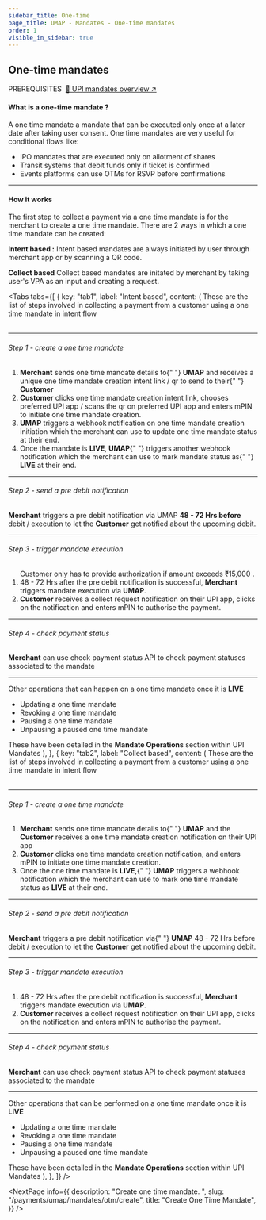 ```yaml
---
sidebar_title: One-time
page_title: UMAP - Mandates - One-time mandates
order: 1
visible_in_sidebar: true
---
```


## One-time mandates

<Text size="small" weight="600">
    PREREQUISITES&nbsp;
</Text>
<a href="/payments/umap/mandates" target="_self">🌟 UPI mandates overview ↗</a>

<br />

#### What is a one-time mandate ?

A one time mandate a mandate that can be executed only once at a later date after taking user consent. One time mandates are very useful for conditional flows like:

-   IPO mandates that are executed only on allotment of shares
-   Transit systems that debit funds only if ticket is confirmed
-   Events platforms can use OTMs for RSVP before confirmations

<hr class="primary" />

#### How it works

The first step to collect a payment via a one time mandate is for the merchant to create a one time mandate. There are 2 ways in which a one time mandate can be created:

**Intent based :** Intent based mandates are always initiated by user through merchant app or by scanning a QR code.

**Collect based** Collect based mandates are initated by merchant by taking user's VPA as an input and creating a request.

<Tabs
    tabs={[
        {
            key: "tab1",
            label: "Intent based",
            content: (
                <Text>
                    These are the list of steps involved in collecting a payment
                    from a customer using a one time mandate in intent flow
                    <br /> <br />
                    <hr class="primary" />
                    <h6>Step 1 - create a one time mandate</h6>
                    <ol>
                        <li>
                            <b>Merchant</b> sends one time mandate details to{" "}
                            <b>UMAP</b> and receives a unique one time mandate
                            creation intent link / qr to send to their{" "}
                            <b>Customer</b>
                        </li>
                        <li>
                            <b>Customer</b> clicks one time mandate creation
                            intent link, chooses preferred UPI app / scans the
                            qr on preferred UPI app and enters mPIN to initiate
                            one time mandate creation.
                        </li>
                        <li>
                            <b>UMAP</b> triggers a webhook notification on one
                            time mandate creation initiation which the merchant
                            can use to update one time mandate status at their
                            end.
                        </li>
                        <li>
                            Once the mandate is <b>LIVE</b>, <b>UMAP</b>{" "}
                            triggers another webhook notification which the
                            merchant can use to mark mandate status as{" "}
                            <b>LIVE</b> at their end.
                        </li>
                    </ol>
                    <hr class="tertiary" />
                    <h6>Step 2 - send a pre debit notification</h6>
                    <p>
                        <b>Merchant</b> triggers a pre debit notification via
                        UMAP <b>48 - 72 Hrs before</b> debit / execution to let
                        the <b>Customer</b> get notified about the upcoming
                        debit.
                    </p>
                    <hr class="tertiary" />
                    <h6>Step 3 - trigger mandate execution</h6>
                    <ol>
                        <Callout type="tip">
                            Customer only has to provide authorization if amount
                            exceeds ₹15,000
                        </Callout>
                        .
                        <li>
                            48 - 72 Hrs after the pre debit notification is
                            successful, <b>Merchant</b> triggers mandate
                            execution via <b>UMAP</b>.
                        </li>
                        <li>
                            <b>Customer</b> receives a collect request
                            notification on their UPI app, clicks on the
                            notification and enters mPIN to authorise the
                            payment.
                        </li>
                    </ol>
                    <hr class="tertiary" />
                    <h6>Step 4 - check payment status</h6>
                    <p>
                        <b>Merchant</b> can use check payment status API to
                        check payment statuses associated to the mandate
                    </p>
                    <hr class="primary" />
                    Other operations that can happen on a one time mandate once it
                    is <b>LIVE</b>
                    <ul>
                        <li>Updating a one time mandate</li>
                        <li>Revoking a one time mandate</li>
                        <li>Pausing a one time mandate</li>
                        <li>Unpausing a paused one time mandate</li>
                    </ul>
                    These have been detailed in the <b>Mandate Operations</b> section
                    within UPI Mandates
                </Text>
            ),
        },
        {
            key: "tab2",
            label: "Collect based",
            content: (
                <Text>
                    These are the list of steps involved in collecting a payment
                    from a customer using a one time mandate in intent flow
                    <br /> <br />
                    <hr class="primary" />
                    <h6>Step 1 - create a one time mandate</h6>
                    <ol>
                        <li>
                            <b>Merchant</b> sends one time mandate details to{" "}
                            <b>UMAP</b> and the <b>Customer</b> receives a one
                            time mandate creation notification on their UPI app
                        </li>
                        <li>
                            <b>Customer</b> clicks one time mandate creation
                            notification, and enters mPIN to initiate one time
                            mandate creation.
                        </li>
                        <li>
                            Once the one time mandate is <b>LIVE</b>,{" "}
                            <b>UMAP</b> triggers a webhook notification which
                            the merchant can use to mark one time mandate status
                            as <b>LIVE</b> at their end.
                        </li>
                    </ol>
                    <hr class="tertiary" />
                    <h6>Step 2 - send a pre debit notification</h6>
                    <p>
                        <b>Merchant</b> triggers a pre debit notification via{" "}
                        <b>UMAP</b> 48 - 72 Hrs before debit / execution to let
                        the <b>Customer</b> get notified about the upcoming
                        debit.
                    </p>
                    <hr class="tertiary" />
                    <h6>Step 3 - trigger mandate execution</h6>
                    <ol>
                        <li>
                            48 - 72 Hrs after the pre debit notification is
                            successful, <b>Merchant</b> triggers mandate
                            execution via <b>UMAP</b>.
                        </li>
                        <li>
                            <b>Customer</b> receives a collect request
                            notification on their UPI app, clicks on the
                            notification and enters mPIN to authorise the
                            payment.
                        </li>
                    </ol>
                    <hr class="tertiary" />
                    <h6>Step 4 - check payment status</h6>
                    <p>
                        <b>Merchant</b> can use check payment status API to
                        check payment statuses associated to the mandate
                    </p>
                    <hr class="primary" />
                    Other operations that can be performed on a one time mandate
                    once it is <b>LIVE</b>
                    <ul>
                        <li>Updating a one time mandate</li>
                        <li>Revoking a one time mandate</li>
                        <li>Pausing a one time mandate</li>
                        <li>Unpausing a paused one time mandate</li>
                    </ul>
                    These have been detailed in the <b>Mandate Operations</b> section
                    within UPI Mandates
                </Text>
            ),
        },
    ]}
/>

<NextPage
    info={{
        description: "Create one time mandate.  ",
        slug: "/payments/umap/mandates/otm/create",
        title: "Create One Time Mandate",
    }}
/>
